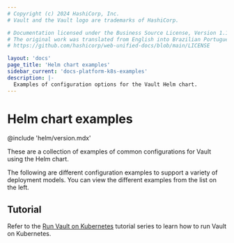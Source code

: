 ```yaml
---
# Copyright (c) 2024 HashiCorp, Inc.
# Vault and the Vault logo are trademarks of HashiCorp.

# Documentation licensed under the Business Source License, Version 1.1.
# The original work was translated from English into Brazilian Portuguese.
# https://github.com/hashicorp/web-unified-docs/blob/main/LICENSE

layout: 'docs'
page_title: 'Helm chart examples'
sidebar_current: 'docs-platform-k8s-examples'
description: |-
  Examples of configuration options for the Vault Helm chart.
---
```


# Helm chart examples

@include 'helm/version.mdx'

These are a collection of examples of common configurations for Vault using the Helm chart.

The following are different configuration examples to support a variety of
deployment models. You can view the different examples from the list on the left.

## Tutorial

Refer to the [Run Vault on
Kubernetes](/vault/tutorials/kubernetes)
tutorial series to learn how to run Vault on Kubernetes.
